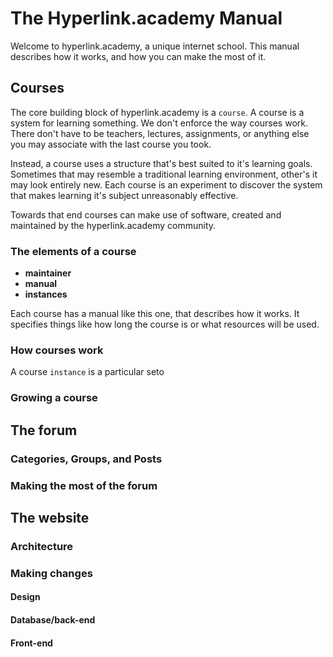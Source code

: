 
<Box gap="64">

<TitleImg src="/img/manual.gif"/>

<Box>

# The Hyperlink.academy Manual

Welcome to hyperlink.academy, a unique internet school. This manual describes
how it works, and how you can make the most of it.

</Box>

<Box>

## Courses

The core building block of hyperlink.academy is a `course`. A course is a system
for learning something. We don't enforce the way courses work. There don't have
to be teachers, lectures, assignments, or anything else you may associate with
the last course you took. 

Instead, a course uses a structure that's best suited to it's learning goals.
Sometimes that may resemble a traditional learning environment, other's it may
look entirely new. Each course is an experiment to discover the system that
makes learning it's subject unreasonably effective.

Towards that end courses can make use of software, created and maintained by the
hyperlink.academy community.

### The elements of a course

- **maintainer**
- **manual**
- **instances**

Each course has a manual like this one, that describes how it works. It
specifies things like how long the course is or what resources will be used.

### How courses work

A course `instance` is a particular seto

### Growing a course


</Box>

<Box>

## The forum

### Categories, Groups, and Posts

### Making the most of the forum


</Box>

<Box>

## The website
    
### Architecture

### Making changes

#### Design

#### Database/back-end

#### Front-end

</Box>

</Box>

